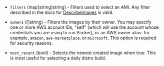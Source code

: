<!-- Code generated from the comments of the AmiFilterOptions struct in builder/common/ami_filter.go; DO NOT EDIT MANUALLY -->

- `filters` (map[string]string) - Filters used to select an AMI. Any filter described in the docs for
  [DescribeImages](http://docs.aws.amazon.com/AWSEC2/latest/APIReference/API_DescribeImages.html)
  is valid.

- `owners` ([]string) - Filters the images by their owner. You
  may specify one or more AWS account IDs, "self" (which will use the
  account whose credentials you are using to run Packer), or an AWS owner
  alias: for example, `amazon`, `aws-marketplace`, or `microsoft`. This
  option is required for security reasons.

- `most_recent` (bool) - Selects the newest created image when true.
  This is most useful for selecting a daily distro build.

<!-- End of code generated from the comments of the AmiFilterOptions struct in builder/common/ami_filter.go; -->
